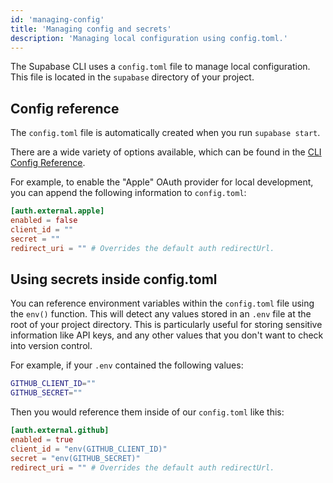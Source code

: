 ```yaml
---
id: 'managing-config'
title: 'Managing config and secrets'
description: 'Managing local configuration using config.toml.'
---
```


The Supabase CLI uses a `config.toml` file to manage local configuration. This file is located in the `supabase` directory of your project.

## Config reference

The `config.toml` file is automatically created when you run `supabase start`.

There are a wide variety of options available, which can be found in the [CLI Config Reference](/docs/guides/cli/config).

For example, to enable the "Apple" OAuth provider for local development, you can append the following information to `config.toml`:

```toml
[auth.external.apple]
enabled = false
client_id = ""
secret = ""
redirect_uri = "" # Overrides the default auth redirectUrl.
```

## Using secrets inside config.toml

You can reference environment variables within the `config.toml` file using the `env()` function. This will detect any values stored in an `.env` file at the root of your project directory. This is particularly useful for storing sensitive information like API keys, and any other values that you don't want to check into version control.

For example, if your `.env` contained the following values:

```bash
GITHUB_CLIENT_ID=""
GITHUB_SECRET=""
```

Then you would reference them inside of our `config.toml` like this:

```toml
[auth.external.github]
enabled = true
client_id = "env(GITHUB_CLIENT_ID)"
secret = "env(GITHUB_SECRET)"
redirect_uri = "" # Overrides the default auth redirectUrl.
```
